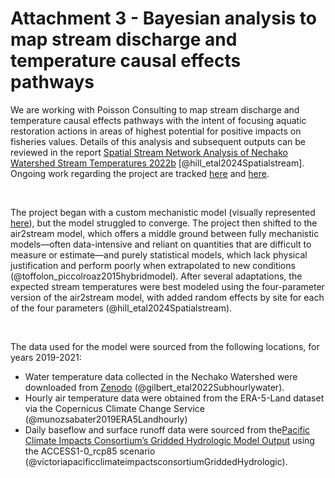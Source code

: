 

# **Attachment 3 - Bayesian analysis to map stream discharge and temperature causal effects pathways** {-#attach-3-bayes}

We are working with Poisson Consulting to map stream discharge and temperature causal effects pathways with the intent of focusing aquatic restoration actions in areas of highest potential for positive impacts on fisheries values. Details of this analysis and subsequent outputs can be reviewed in the report [Spatial Stream Network Analysis of Nechako Watershed Stream Temperatures 2022b](https://www.poissonconsulting.ca/temporary-hidden-link/1295467017/fish-passage-22b/) [@hill_etal2024Spatialstream]. Ongoing work regarding the project are tracked [here](https://github.com/poissonconsulting/fish-passage-22/issues) and [here](https://github.com/poissonconsulting/fish-passage-22b/issues). 

<br>

The project began with a custom mechanistic model (visually represented [here](https://github.com/poissonconsulting/fish-passage-22b?tab=readme-ov-file#dags)), but the model struggled to converge. The project then shifted to the air2stream model, which offers a middle ground between fully mechanistic models—often data-intensive and reliant on quantities that are difficult to measure or estimate—and purely statistical models, which lack physical justification and perform poorly when extrapolated to new conditions (@toffolon_piccolroaz2015hybridmodel). After several adaptations, the expected stream temperatures were best modeled using the four-parameter version of the air2stream model, with added random effects by site for each of the four parameters (@hill_etal2024Spatialstream).

<br>

The data used for the model were sourced from the following locations, for years 2019-2021:

  - Water temperature data collected in the Nechako Watershed were downloaded from [Zenodo](https://zenodo.org/records/6426024#.ZEAqr-zMI0Q) (@gilbert_etal2022Subhourlywater). 
  - Hourly air temperature data were obtained from the ERA-5-Land dataset via the Copernicus Climate Change Service (@munozsabater2019ERA5Landhourly) 
  - Daily baseflow and surface runoff data were sourced from the[ Pacific Climate Impacts Consortium’s Gridded Hydrologic Model Output](https://www.pacificclimate.org/data/gridded-hydrologic-model-output) using the ACCESS1-0_rcp85 scenario (@victoriapacificclimateimpactsconsortiumGriddedHydrologic).
